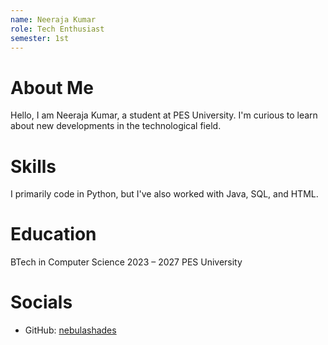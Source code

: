 ```yaml
---
name: Neeraja Kumar
role: Tech Enthusiast
semester: 1st
---
```


# About Me
Hello, I am Neeraja Kumar, a student at PES University. I'm curious to learn about new developments in the technological field. 

# Skills
I primarily code in Python, but I've also worked with Java, SQL, and HTML. 

# Education
BTech in Computer Science
2023 – 2027
PES University

# Socials
- GitHub: [nebulashades](https://github.com/nebulashades)
